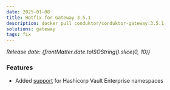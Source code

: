 ```yaml
---
date: 2025-01-08
title: Hotfix for Gateway 3.5.1
description: docker pull conduktor/conduktor-gateway:3.5.1
solutions: gateway
tags: fix
---
```


*Release date: {frontMatter.date.toISOString().slice(0, 10)}*

### Features

- Added [support](/gateway/interceptors/data-security/encryption/encryption-configuration) for Hashicorp Vault Enterprise namespaces